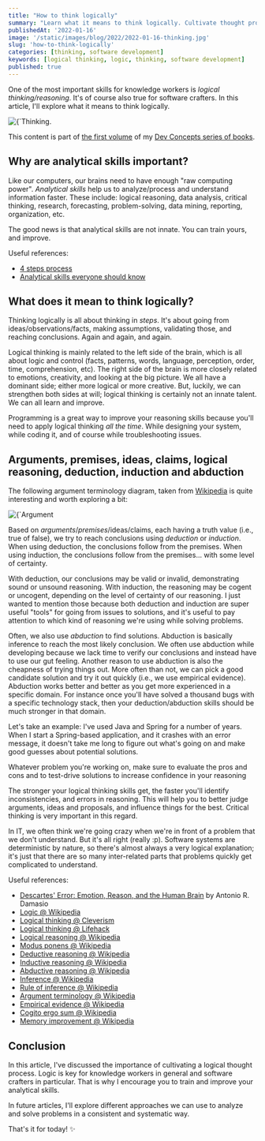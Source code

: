 ```yaml
---
title: "How to think logically"
summary: "Learn what it means to think logically. Cultivate thought processes to help you better solve problems."
publishedAt: '2022-01-16'
image: '/static/images/blog/2022/2022-01-16-thinking.jpg'
slug: 'how-to-think-logically'
categories: [thinking, software development]
keywords: [logical thinking, logic, thinking, software development]
published: true
---
```


One of the most important skills for knowledge workers is *logical thinking/reasoning*. It's of course also true for software crafters. In this article, I'll explore what it means to think logically.

<BlogPostCenteredContent>
  <Image
    alt={`Thinking. Picture courtesy of Radu Florin (https://unsplash.com/@raduflorin)`}
    src={`/static/images/blog/2022/2022-01-16-thinking.jpg`}
    width={2070}
    height={1380}
    priority
  />
</BlogPostCenteredContent>

This content is part of <a href="https://developassion.gumroad.com/l/DevConcepts-Volume-01-SoftwareCraft" rel="noopener"> the first volume</a> of my <a href="https://dev-concepts.dev" rel="noopener">Dev Concepts series of books</a>.

## Why are analytical skills important?
Like our computers, our brains need to have enough "raw computing power". *Analytical skills* help us to analyze/process and understand information faster. These include: logical reasoning, data analysis, critical thinking, research, forecasting, problem-solving, data mining, reporting, organization, etc.

The good news is that analytical skills are not innate. You can train yours, and improve.

Useful references:
* [4 steps process](https://www.youtube.com/watch?v=uV18HsZRdk0)
* [Analytical skills everyone should know](https://www.youtube.com/watch?v=mRsiPFJG2u4)

## What does it mean to think logically?

Thinking logically is all about thinking in _steps_. It's about going from ideas/observations/facts, making assumptions, validating those, and reaching conclusions. Again and again, and again.

<BlogPostQuote quote="Cogito, ergo sum. I think, therefore I am." by="René Descartes, Discourse on the Method">
</BlogPostQuote>

Logical thinking is mainly related to the left side of the brain, which is all about logic and control (facts, patterns, words, language, perception, order, time, comprehension, etc). The right side of the brain is more closely related to emotions, creativity, and looking at the big picture. We all have a dominant side; either more logical or more creative. But, luckily, we can strengthen both sides at will; logical thinking is certainly not an innate talent. We can all learn and improve.

Programming is a great way to improve your reasoning skills because you'll need to apply logical thinking _all the time_. While designing your system, while coding it, and of course while troubleshooting issues.

## Arguments, premises, ideas, claims, logical reasoning, deduction, induction and abduction

<BlogPostQuote quote="Dubito, ergo cogito, ergo sum. I doubt, therefore I think, therefore I am." by="Antoine Léonard Thomas">
</BlogPostQuote>

The following argument terminology diagram, taken from [Wikipedia](https://en.wikipedia.org/wiki/Argument) is quite interesting and worth exploring a bit:

<BlogPostCenteredContent>
  <Image
    alt={`Argument terminology used in logic`}
    src={`/static/images/blog/2022/2022-01-16-how-to-think-logically-argument-terminology_used_in_logic_(en).svg`}
    width={1123}
    height={794}
    priority
  />
</BlogPostCenteredContent>

Based on *arguments*/*premises*/ideas/claims, each having a truth value (i.e., true of false), we try to reach conclusions using *deduction* or *induction*. When using deduction, the conclusions follow from the premises. When using induction, the conclusions follow from the premises... with some level of certainty.

With deduction, our conclusions may be valid or invalid, demonstrating sound or unsound reasoning. With induction, the reasoning may be cogent or uncogent, depending on the level of certainty of our reasoning. I just wanted to mention those because both deduction and induction are super useful "tools" for going from issues to solutions, and it's useful to pay attention to which kind of reasoning we're using while solving problems.

Often, we also use *abduction* to find solutions. Abduction is basically inference to reach the most likely conclusion. We often use abduction while developing because we lack time to verify our conclusions and instead have to use our gut feeling. Another reason to use abduction is also the cheapness of trying things out. More often than not, we can pick a good candidate solution and try it out quickly (i.e., we use empirical evidence). Abduction works better and better as you get more experienced in a specific domain. For instance once you'll have solved a thousand bugs with a specific technology stack, then your deduction/abduction skills should be much stronger in that domain.

Let's take an example: I've used Java and Spring for a number of years. When I start a Spring-based application, and it crashes with an error message, it doesn't take me long to figure out what's going on and make good guesses about potential solutions.

<BlogPostTip>Whatever problem you're working on, make sure to evaluate the pros and cons and to test-drive solutions to increase confidence in your reasoning</BlogPostTip>

The stronger your logical thinking skills get, the faster you'll identify inconsistencies, and errors in reasoning. This will help you to better judge arguments, ideas and proposals, and influence things for the best. Critical thinking is very important in this regard.

<BlogPostQuote quote="The definition of insanity is doing the same thing over and over again, but expecting different results." by="Albert Einstein">
</BlogPostQuote>

In IT, we often think we're going crazy when we're in front of a problem that we don't understand. But it's all right (really :p). Software systems are deterministic by nature, so there's almost always a very logical explanation; it's just that there are so many inter-related parts that problems quickly get complicated to understand.

Useful references:

* [Descartes' Error: Emotion, Reason, and the Human Brain](https://www.amazon.com/Descartes-Error-Emotion-Reason-Human-ebook/dp/B00AFY2XVK?tag=dsebastien00-20) by Antonio R. Damasio
* [Logic @ Wikipedia](https://en.wikipedia.org/wiki/Logic)
* [Logical thinking @ Cleverism](https://www.cleverism.com/skills-and-tools/logical-thinking)
* [Logical thinking @ Lifehack](https://www.lifehack.org/594032/logical-thinking)
* [Logical reasoning @ Wikipedia](https://en.wikipedia.org/wiki/Logical_reasoning)
* [Modus ponens @ Wikipedia](https://en.wikipedia.org/wiki/Modus_ponens)
* [Deductive reasoning @ Wikipedia](https://en.wikipedia.org/wiki/Deductive_reasoning)
* [Inductive reasoning @ Wikipedia](https://en.wikipedia.org/wiki/Inductive_reasoning)
* [Abductive reasoning @ Wikipedia](https://en.wikipedia.org/wiki/Abductive_reasoning)
* [Inference @ Wikipedia](https://en.wikipedia.org/wiki/Inference)
* [Rule of inference @ Wikipedia](https://en.wikipedia.org/wiki/Rule_of_inference)
* [Argument terminology @ Wikipedia](https://en.wikipedia.org/wiki/Argument)
* [Empirical evidence @ Wikipedia](https://en.wikipedia.org/wiki/Empirical_evidence)
* [Cogito ergo sum @ Wikipedia](https://en.wikipedia.org/wiki/Cogito,_ergo_sum)
* [Memory improvement @ Wikipedia](https://en.wikipedia.org/wiki/Memory_improvement)

## Conclusion

In this article, I've discussed the importance of cultivating a logical thought process. Logic is key for knowledge workers in general and software crafters in particular. That is why I encourage you to train and improve your analytical skills.

In future articles, I'll explore different approaches we can use to analyze and solve problems in a consistent and systematic way.

That's it for today! ✨

<BlogPostSignature />

